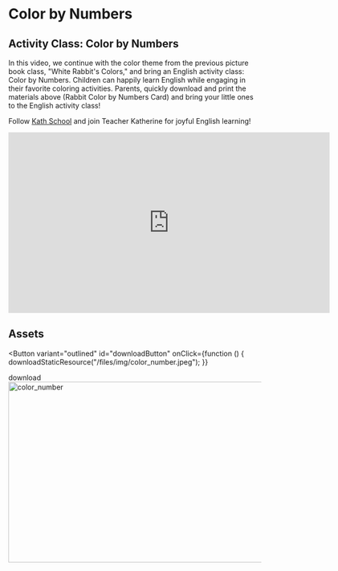 

# Color by Numbers

## Activity Class: Color by Numbers

[Download Link for Rabbit Color by Numbers Card]: https://pan.baidu.com/s/1T02eogpHH9QVeaTEA4sNOQ?pwd=0000

In this video, we continue with the color theme from the previous picture book class, "White Rabbit's Colors," and bring an English activity class: Color by Numbers. Children can happily learn English while engaging in their favorite coloring activities.
Parents, quickly download and print the materials above (Rabbit Color by Numbers Card) and bring your little ones to the English activity class!

Follow [Kath School](https://space.bilibili.com/20797715) and join Teacher Katherine for joyful English learning!

<iframe
  src="https://player.bilibili.com/player.html?bvid=BV1Cb41197QD&cid=1&page=1"
  scrolling="no"
  border="0"
  frameborder="no"
  framespacing="0"
  allowfullscreen="true"
  width="640"
  height="360"
></iframe>

## Assets

<Button
  variant="outlined"
  id="downloadButton"
  onClick={function () {
    downloadStaticResource("/files/img/color_number.jpeg");
  }}
>
  download
</Button>
<br />
<img
  src="/files/img/color_number.jpeg"
  alt="color_number"
  width="640"
  height="360"
/>
